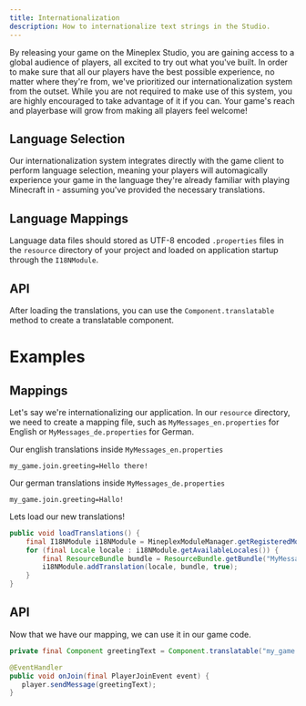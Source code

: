 ```yaml
---
title: Internationalization
description: How to internationalize text strings in the Studio.
---
```


By releasing your game on the Mineplex Studio, you are gaining access to a global audience of players, all excited to
try out what you've built. In order to make sure that all our players have the best possible experience, no matter where
they're from, we've prioritized our internationalization system from the outset. While you are not required to make use
of this system, you are highly encouraged to take advantage of it if you can. Your game's reach and playerbase will grow
from making all players feel welcome!

## Language Selection

Our internationalization system integrates directly with the game client to perform language selection, meaning your
players will automagically experience your game in the language they're already familiar with playing Minecraft in -
assuming you've provided the necessary translations.

## Language Mappings

Language data files should stored as UTF-8 encoded `.properties` files in the `resource` directory of your project
and loaded on application startup through the `I18NModule`.

## API

After loading the translations, you can use the `Component.translatable` method to create a translatable component.

# Examples

## Mappings

Let's say we're internationalizing our application. In our `resource` directory, we need to create a mapping
file, such as `MyMessages_en.properties` for English or `MyMessages_de.properties` for German.

Our english translations inside `MyMessages_en.properties`
 ```properties
my_game.join.greeting=Hello there!
 ```

Our german translations inside `MyMessages_de.properties`
 ```properties
my_game.join.greeting=Hallo!
 ```

Lets load our new translations!

```java
public void loadTranslations() {
    final I18NModule i18NModule = MineplexModuleManager.getRegisteredModule(I18NModule.class);
    for (final Locale locale : i18NModule.getAvailableLocales()) {
        final ResourceBundle bundle = ResourceBundle.getBundle("MyMessages", locale, UTF8ResourceBundleControl.get());
        i18NModule.addTranslation(locale, bundle, true);
    }   
}
```

## API

Now that we have our mapping, we can use it in our game code.

 ```java
private final Component greetingText = Component.translatable("my_game.join.greeting");

@EventHandler
public void onJoin(final PlayerJoinEvent event) {
    player.sendMessage(greetingText);
}
 ```